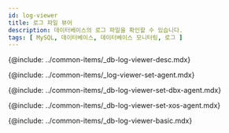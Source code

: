 ```yaml
---
id: log-viewer
title: 로그 파일 뷰어
description: 데이터베이스의 로그 파일을 확인할 수 있습니다.
tags: [ MySQL, 데이터베이스, 데이터베이스 모니터링, 로그 ]
---
```


<!-- 개요 -->
{@include: ../common-items/_db-log-viewer-desc.mdx}

<!-- 사용 설정 안내-->
{@include: ../common-items/_log-viewer-set-agent.mdx}

<!-- DBX 에이전트 -->
{@include: ../common-items/_db-log-viewer-set-dbx-agent.mdx}

<!-- XOS 에이전트 -->
{@include: ../common-items/_db-log-viewer-set-xos-agent.mdx}

<!-- 기본 화면 안내 -->
{@include: ../common-items/_db-log-viewer-basic.mdx}  
